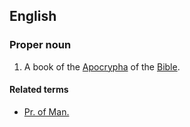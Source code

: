 ==English==
{{book of the Bible|Prayer of Manasseh}}

===Proper noun===
{{en-proper noun}}
# {{label|en|biblical}} A book of the [[Apocrypha]] of the [[Bible]].

====Related terms====
* [[Pr. of Man.]]